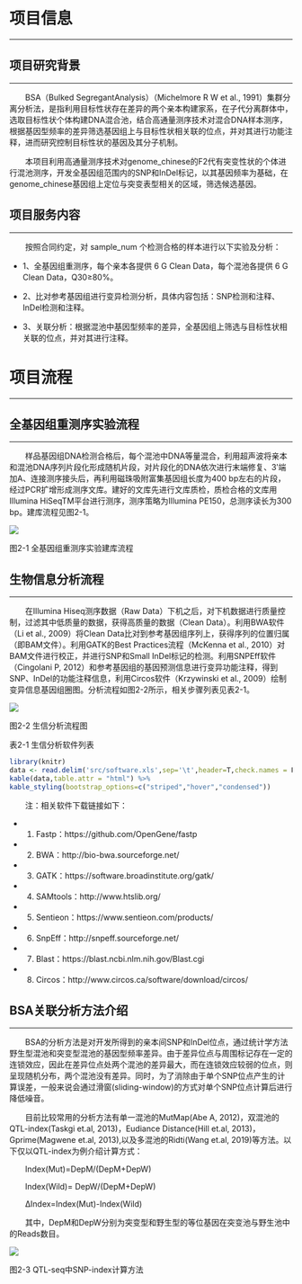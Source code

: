 # 项目信息

***

## 项目研究背景

***

&emsp;&emsp;BSA（Bulked SegregantAnalysis）（Michelmore R W et al., 1991）集群分离分析法，是指利用目标性状存在差异的两个亲本构建家系，在子代分离群体中，选取目标性状个体构建DNA混合池，结合高通量测序技术对混合DNA样本测序，根据基因型频率的差异筛选基因组上与目标性状相关联的位点，并对其进行功能注释，进而研究控制目标性状的基因及其分子机制。

&emsp;&emsp;本项目利用高通量测序技术对genome_chinese的F2代有突变性状的个体进行混池测序，开发全基因组范围内的SNP和InDel标记，以其基因频率为基础，在genome_chinese基因组上定位与突变表型相关的区域，筛选候选基因。


## 项目服务内容

***

&emsp;&emsp;按照合同约定，对 sample_num 个检测合格的样本进行以下实验及分析：

- 1、全基因组重测序，每个亲本各提供 6 G Clean Data，每个混池各提供 6 G Clean Data，Q30≥80%。

- 2、比对参考基因组进行变异检测分析，具体内容包括：SNP检测和注释、InDel检测和注释。
- 3、关联分析：根据混池中基因型频率的差异，全基因组上筛选与目标性状相关联的位点，并对其进行注释。

# 项目流程

***

## 全基因组重测序实验流程

***

&emsp;&emsp;样品基因组DNA检测合格后，每个混池中DNA等量混合，利用超声波将亲本和混池DNA序列片段化形成随机片段，对片段化的DNA依次进行末端修复、3′端加A、连接测序接头后，再利用磁珠吸附富集基因组长度为400 bp左右的片段，经过PCR扩增形成测序文库。建好的文库先进行文库质检，质检合格的文库用Illumina HiSeqTM平台进行测序，测序策略为Illumina PE150，总测序读长为300 bp。建库流程见图2-1。

<img class="normal6" src="src/library.png">

<p class='mark'>图2-1 全基因组重测序实验建库流程</p>


## 生物信息分析流程

***

&emsp;&emsp;在Illumina Hiseq测序数据（Raw Data）下机之后，对下机数据进行质量控制，过滤其中低质量的数据，获得高质量的数据（Clean Data）。利用BWA软件（Li et al., 2009）将Clean Data比对到参考基因组序列上，获得序列的位置归属（即BAM文件）。利用GATK的Best Practices流程（McKenna et al., 2010）对BAM文件进行校正，并进行SNP和Small InDel标记的检测。利用SNPEff软件（Cingolani P, 2012）和参考基因组的基因预测信息进行变异功能注释，得到SNP、InDel的功能注释信息，利用Circos软件（Krzywinski et al., 2009）绘制变异信息基因组圈图。分析流程如图2-2所示，相关步骤列表见表2-1。

<img class="normal6" src="src/pipeline.png">

<p class='mark'>图2-2 生信分析流程图</p>

<p class='mark'>表2-1 生信分析软件列表</p>
```r
library(knitr)
data <- read.delim('src/software.xls',sep='\t',header=T,check.names = F)
kable(data,table.attr = "html") %>%
kable_styling(bootstrap_options=c("striped","hover","condensed"))
```
&emsp;&emsp;注：相关软件下载链接如下：

- 1. Fastp：https://github.com/OpenGene/fastp
- 2. BWA：http://bio-bwa.sourceforge.net/
- 3. GATK：https://software.broadinstitute.org/gatk/
- 4. SAMtools：http://www.htslib.org/
- 5. Sentieon：https://www.sentieon.com/products/
- 6. SnpEff：http://snpeff.sourceforge.net/
- 7. Blast：https://blast.ncbi.nlm.nih.gov/Blast.cgi
- 8. Circos：http://www.circos.ca/software/download/circos/

## BSA关联分析方法介绍

***

&emsp;&emsp;BSA的分析方法是对开发所得到的亲本间SNP和InDel位点，通过统计学方法野生型混池和突变型混池的基因型频率差异。由于差异位点与周围标记存在一定的连锁效应，因此在差异位点处两个混池的差异最大，而在连锁效应较弱的位点，则呈现随机分布，两个混池没有差异。同时，为了消除由于单个SNP位点产生的计算误差，一般来说会通过滑窗(sliding-window)的方式对单个SNP位点计算后进行降低噪音。

&emsp;&emsp;目前比较常用的分析方法有单一混池的MutMap(Abe A, 2012)，双混池的QTL-index(Taskgi et.al, 2013)，Eudiance Distance(Hill et.al, 2013)，Gprime(Magwene et.al, 2013),以及多混池的Ridti(Wang et.al, 2019)等方法。以下仅以QTL-index为例介绍计算方式：

&emsp;&emsp;Index(Mut)=DepM/(DepM+DepW)

&emsp;&emsp;Index(Wild)= DepW/(DepM+DepW)

&emsp;&emsp;ΔIndex=Index(Mut)-Index(Wild)

&emsp;&emsp;其中，DepM和DepW分别为突变型和野生型的等位基因在突变池与野生池中的Reads数目。

<img class="normal6" src="src/snpindex.png">

<p class='mark'>图2-3 QTL-seq中SNP-index计算方法</p>
